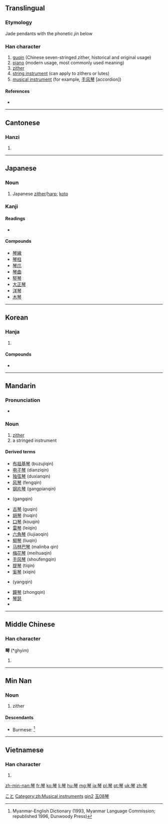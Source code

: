 {{also|琹|珡}}
==Translingual==

===Etymology===
Jade pendants with the phonetic ''jin'' below

===Han character===
{{Han char|rn=96|rad=玉|as=08|sn=12|four=1120<sub>7</sub>|canj=一土人戈弓 (MGOIN)|ids=⿱[[玨]][[今]]}}

# [[guqin]] (Chinese seven-stringed zither, historical and original usage)
# [[piano]] (modern usage, most commonly used meaning)
# [[zither]]
# [[string instrument]] (can apply to zithers or lutes)
# [[musical instrument]] (for example, [[手风琴]] [accordion])

====References====
* {{Han ref|kx=0735.110|dkj=21079|dj=1147.080|hdz=21119.070|uh=7434|ud=29748|bh=B55E|bd=46430}}

----

==Cantonese==

===Hanzi===
{{yue-hanzi|jyut=kam4|y=kam4}}

# {{defn|lang=yue}}

----

==Japanese==
{{wikipedia|Koto (musical instrument)}}

===Noun===
{{ja-noun|こと}}

# Japanese [[zither]]/[[harp]]; [[koto]]

===Kanji===
{{ja-kanji|grade=c|rs=玉08}}

====Readings====
* {{ja-readings|goon=[[ごん]] (gon)|kanon=[[きん]] (kin)|kun=[[こと]] (koto)}}

====Compounds====
* [[琴線]]
* [[琴柱]]
* [[琴爪]]
* [[琴曲]]
* [[竪琴]]
* [[大正琴]]
* [[洋琴]]
* [[木琴]]

[[Category:ja:Musical instruments|こと]]

----

==Korean==

===Hanja===
{{ko-hanja|hangeul=[[금]]|eumhun=|rv=geum|mr=kŭm|y=kum}}

# {{defn|lang=ko|sort=玉08}}

====Compounds====
* {{l|ko|伽倻琴|tr=[[가야금]], gayageum, kayagŭm}}

----

==Mandarin==

===Pronunciation===
* {{audio|Zh-qín.ogg|Audio|lang=zh}}

===Noun===
{{cmn-noun|ts|pin=qín|pint=qin2|rs=玉08}}

# [[zither]]
# a stringed instrument

====Derived terms====
* [[布祖基琴]] (buzujiqin)
* [[电子琴]] (dianziqin)
* [[独弦琴]] (duxianqin)
* [[风琴]] (fengqin)
* [[钢片琴]] (gangpianqin)
* {{zh-ts|鋼琴|钢琴}} (gangqin)
* [[古琴]] (guqin)
* [[胡琴]] (huqin)
* [[口琴]] (kouqin)
* [[雷琴]] (leiqin)
* [[六角琴]] (liujiaoqin)
* [[柳琴]] (liuqin)
* [[马林巴琴]] (malinba qin)
* [[梅花琴]] (meihuaqin)
* [[手风琴]] (shoufengqin)
* [[提琴]] (tiqin)
* [[奚琴]] (xiqin)
* {{zh-ts|揚琴|扬琴}} (yangqin)
* [[鐘琴]] (zhongqin)
* [[琴瑟]]
* {{zh-ts|琴絃|琴弦}}

[[Category:zh:Musical instruments]]
[[Category:zh:Musical instruments|qin2]]
[[Category:zh:Musical instruments|玉08琴]]

----

==Middle Chinese==

===Han character===
'''琴''' (*ghyim)<!--note: asterisk indicates that this character appears more than four times in the Tang Dynasty corpus of literature-->

# {{defn|ltc}}

----

==Min Nan==

===Noun===
{{nan-noun|ts|poj=[[khîm]] (khim<sup>5</sup>)|c=琴}}

# zither

====Descendants====
* Burmese: {{l|my|ခင်|tr=khìn}} {{qualifier|borrowed}}<ref>Myanmar-English Dictionary (1993, Myanmar Language Commission; republished 1996, Dunwoody Press)</ref>

<references/>

----

==Vietnamese==

===Han character===
{{vi-hantu|[[cầm]]|rs=玉08}}

# {{defn|lang=vi|sort=玉08}}

[[zh-min-nan:琴]]
[[fr:琴]]
[[ko:琴]]
[[li:琴]]
[[hu:琴]]
[[mg:琴]]
[[ja:琴]]
[[pl:琴]]
[[pt:琴]]
[[uk:琴]]
[[zh:琴]]